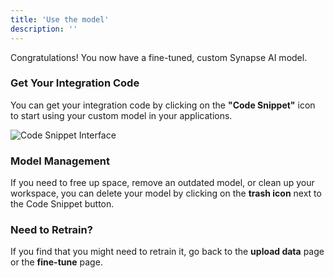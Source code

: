 ```yaml
---
title: 'Use the model'
description: ''
---
```


Congratulations! You now have a fine-tuned, custom Synapse AI model.

### Get Your Integration Code

You can get your integration code by clicking on the **"Code Snippet"** icon to start using your custom model in your applications.

![Code Snippet Interface](../images/codesnippet.png)

### Model Management

If you need to free up space, remove an outdated model, or clean up your workspace, you can delete your model by clicking on the **trash icon** next to the Code Snippet button.

### Need to Retrain?

If you find that you might need to retrain it, go back to the **upload data** page or the **fine-tune** page. 